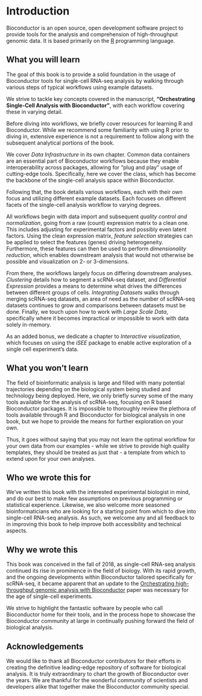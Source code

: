 # Introduction

Bioconductor is an open source, open development software project to provide tools for the analysis and comprehension of high-throughput genomic data. It is based primarily on the [R](http://www.r-project.org/) programming language.

## What you will learn

The goal of this book is to provide a solid foundation in the usage of Bioconductor tools for single-cell RNA-seq analysis by walking through various steps of typical workflows using example datasets. 

We strive to tackle key concepts covered in the manuscript, __"Orchestrating Single-Cell Analysis with Bioconductor"__, with each workflow covering these in varying detail.

Before diving into workflows, we briefly cover resources for learning R and Bioconductor. While we recommend some familiarity with using R prior to diving in, extensive experience is not a requirement to follow along with the subsequent analytical portions of the book.

We cover _Data Infrastructure_ in its own chapter. Common data containers are an essential part of Bioconductor workflows because they enable interoperability across packages, allowing for "plug and play" usage of cutting-edge tools. Specifically, here we cover the \texttt{SingleCellExperiment} class, which has become the backbone of the single-cell analysis space within Bioconductor.

Following that, the book details various workflows, each with their own focus and utilizing different example datasets. Each focuses on different facets of the single-cell analysis workflow to varying degrees. 

All workflows begin with data import and subsequent _quality control and normalization_, going from a raw (count) expression matrix to a clean one. This includes adjusting for experimental factors and possibly even latent factors. Using the clean expression matrix, _feature selection_ strategies can be applied to select the features (genes) driving heterogeneity. Furthermore, these features can then be used to perform _dimensionality reduction_, which enables downstream analysis that would not otherwise be possible and visualization on 2- or 3-dimensions. 

From there, the workflows largely focus on differing downstream analyses. _Clustering_ details how to segment a scRNA-seq dataset, and _Differential Expression_  provides a means to determine what drives the differences between different groups of cells. _Integrating Datasets_ walks through merging scRNA-seq datasets, an area of need as the number of scRNA-seq datasets continues to grow and comparisons between datasets must be done. Finally, we touch upon how to work with _Large Scale Data_, specifically where it becomes impractical or impossible to work with data solely in-memory. 

As an added bonus, we dedicate a chapter to _Interactive visualization_, which focuses on using the _iSEE_ package to enable active exploration of a single cell experiment's data.


## What you won't learn

The field of bioinformatic analysis is large and filled with many potential trajectories depending on the biological system being studied and technology being deployed. Here, we only briefly survey some of the many tools available for the analysis of scRNA-seq, focusing on R based Bioconductor packages. It is impossible to thoroughly review the plethora of tools available through R and Bioconductor for biological analysis in one book, but we hope to provide the means for further exploration on your own.

Thus, it goes without saying that you may not learn the optimal workflow for your own data from our examples - while we strive to provide high quality templates, they should be treated as just that - a template from which to extend upon for your own analyses. 


## Who we wrote this for

We've written this book with the interested experimental biologist in mind, and do our best to make few assumptions on previous programming or statistical experience. Likewise, we also welcome more seasoned bioinformaticians who are looking for a starting point from which to dive into single-cell RNA-seq analysis. As such, we welcome any and all feedback to in improving this book to help improve both accessibility and technical aspects. 


## Why we wrote this

This book was conceived in the fall of 2018, as single-cell RNA-seq analysis continued its rise in prominence in the field of biology. With its rapid growth, and the ongoing developments within Bioconductor tailored specifically for scRNA-seq, it became apparent that an update to the [Orchestrating high-throughput genomic analysis with Bioconductor](https://www.nature.com/articles/nmeth.3252) paper was necessary for the age of single-cell experiments. 

We strive to highlight the fantastic software by people who call Bioconductor home for their tools, and in the process hope to showcase the Bioconductor community at large in continually pushing forward the field of biological analysis. 


## Acknowledgements

We would like to thank all Bioconductor contributors for their efforts in creating the definitive leading-edge repository of software for biological analysis. It is truly extraordinary to chart the growth of Bioconductor over the years. We are thankful for the wonderful community of scientists and developers alike that together make the Bioconductor community special.
